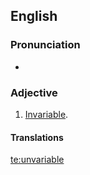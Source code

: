 ==English==

===Pronunciation===
* {{audio|en-us-unvariable.ogg|Audio (US)|lang=en}}

===Adjective===
{{head|en|adjective}}

# {{label|en|obsolete}} [[invariable|Invariable]].

====Translations====
{{trans-see|invariable}}

[[te:unvariable]]